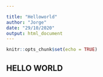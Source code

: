 ```yaml
---

title: "Helloworld"
author: "Jorge"
date: "29/10/2020"
output: html_document
---
```


```r
knitr::opts_chunk$set(echo = TRUE)
```
## HELLO WORLD
